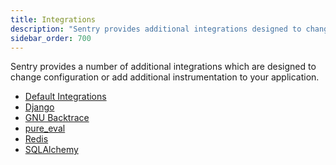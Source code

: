 ```yaml
---
title: Integrations
description: "Sentry provides additional integrations designed to change configuration or add instrumentation to your application."
sidebar_order: 700
---
```


Sentry provides a number of additional integrations which are designed to change configuration or add additional instrumentation to your application.

- [Default Integrations](default-integrations/)
- [Django](django/)
- [GNU Backtrace](gnu_backtrace/)
- [pure_eval](pure_eval/)
- [Redis](redis/)
- [SQLAlchemy](sqlalchemy/)
